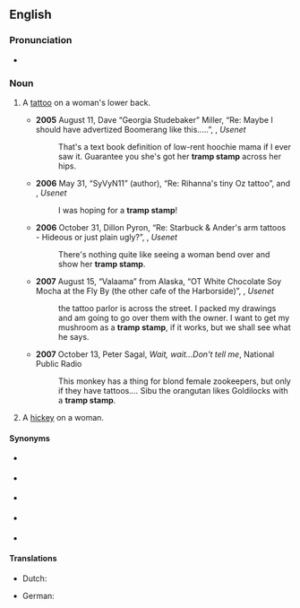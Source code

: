 ==English==
{{wikipedia|Lower back tattoo}}

===Pronunciation===
* {{audio|en|En-au-tramp stamp.ogg|Audio (AU)}}

===Noun===
{{en-noun}}

# {{lb|en|derogatory|slang}} A [[tattoo]] on a woman's lower back.
#* '''2005''' August 11, Dave “Georgia Studebaker” Miller, “Re: Maybe I should have advertized Boomerang like this.....”, {{monospace|alt.autos.studebaker}}, ''Usenet''
#*: That's a text book definition of low-rent hoochie mama if I ever saw it. Guarantee you she's got her '''tramp stamp''' across her hips.
#* '''2006''' May 31, “SyVyN11” (author), “Re: Rihanna's tiny Oz tattoo”, {{monospace|alt.gossip.celebrities}} and {{monospace|alt.showbiz.gossip}}, ''Usenet''
#*: I was hoping for a '''tramp stamp'''!
#* '''2006''' October 31, Dillon Pyron, “Re: Starbuck & Ander's arm tattoos - Hideous or just plain ugly?”, {{monospace|alt.battlestar-galactica}}, ''Usenet''
#*: There's nothing quite like seeing a woman bend over and show her '''tramp stamp'''.
#* '''2007''' August 15, “Valaama” from Alaska, “OT White Chocolate Soy Mocha at the Fly By (the other cafe of the Harborside)”, {{monospace|alt.recovery.adult-children}}, ''Usenet''
#*: the tattoo parlor is across the street. I packed my drawings and am going to go over them with the owner. I want to get my mushroom as a '''tramp stamp''', if it works, but we shall see what he says.
#* '''2007''' October 13, Peter Sagal, ''Wait, wait...Don't tell me'', National Public Radio
#*: This monkey has a thing for blond female zookeepers, but only if they have tattoos.''...'' Sibu the orangutan likes Goldilocks with a '''tramp stamp'''.
# {{lb|en|derogatory|slang}} A [[hickey]] on a woman.

====Synonyms====
* {{sense|tattoo}} {{l|en|arse antlers}} {{qualifier|Australia}}
* {{sense|tattoo}} {{l|en|bitch tat}} {{qualifier|vulgar}}
* {{sense|tattoo}} {{l|en|ho tag}} {{qualifier|vulgar}}
* {{sense|tattoo}} {{l|en|slag tag}} {{qualifier|UK, pejorative}}
* {{sense|tattoo}} {{l|en|beer coaster}} {{qualifier|vulgar}}

====Translations====
{{trans-top|tattoo on a woman's lower back}}
* Dutch: {{t|nl|reetgewei|n}}
{{trans-mid}}
* German: {{t+|de|Arschgeweih|n}}
{{trans-bottom}}